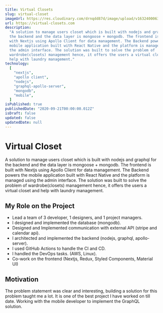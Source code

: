 ```yaml
---
title: Virtual Closets
slug: virtual-closet
imageUrl: https://res.cloudinary.com/drnqdd87d/image/upload/v1632400063/Personal/virtual-closet_ywlw1t.png
url: https://virtual-closets.com
description:
  "A solution to manage users closet which is built with nodejs and graphql for
  the backend and the data layer is mongoose + mongodb. The frontend is built
  with Nextjs using Apollo Client for data management. The Backend powers the
  mobile application built with React Native and the platform is managed using
  the admin interface. The solution was built to solve the problem of
  wardrobe(closets) management hence, it offers the users a virtual closet and
  help with laundry management."
technology:
  [
    "nextjs",
    "apollo client",
    "nodejs",
    "graphql-apollo-server",
    "mongodb",
    "mobile",
  ]
isPublished: true
publishedDate: "2020-09-21T00:00:00.012Z"
isDraft: false
updated: false
updatedDate: null
---
```


# Virtual Closet

A solution to manage users closet which is built with nodejs and graphql for the
backend and the data layer is mongoose + mongodb. The frontend is built with
Nextjs using Apollo Client for data management. The Backend powers the mobile
application built with React Native and the platform is managed using the admin
interface. The solution was built to solve the problem of wardrobe(closets)
management hence, it offers the users a virtual closet and help with laundry
management.

## My Role on the Project

- Lead a team of 3 developer, 1 designers, and 1 project managers.
- I designed and implemented the database (mongodb).
- Designed and Implemented communication with external API (stripe and calendar
  api).
- I architected and implemented the backend (nodejs, graphql, apollo-server).
- I used GitHub Actions to handle the CI and CD.
- I handled the DevOps tasks. (AWS, Linux).
- Co-work on the frontend (Nextjs, Redux, Styled Components, Material UI)

## Motivation

The problem statement was clear and interesting, building a solution for this
problem taught me a lot. It is one of the best project I have worked on till
date. Working with the mobile developer to implement the GraphQL solution.
